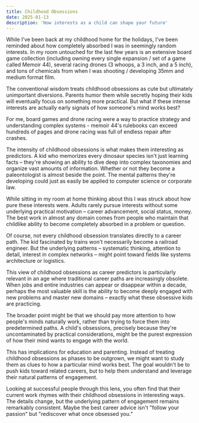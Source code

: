 ```yaml
---
title: Childhood Obsessions
date: 2025-01-13
description: 'How interests as a child can shape your future'
---
```


While I've been back at my childhood home for the holidays, I've been reminded about how completely absorbed I was in seemingly random interests. In my room untouched for the last few years is an extensive board game collection (including owning every single expansion / set of a game called Memoir 44), several racing drones (3 whoops, a 3 inch, and a 5 inch), and tons of chemicals from when I was shooting / developing 35mm and medium format film.

The conventional wisdom treats childhood obsessions as cute but ultimately unimportant diversions. Parents humor them while secretly hoping their kids will eventually focus on something more practical. But what if these intense interests are actually early signals of how someone's mind works best?

For me, board games and drone racing were a way to practice strategy and understanding complex systems - memoir 44's rulebooks can exceed hundreds of pages and drone racing was full of endless repair after crashes.

The intensity of childhood obsessions is what makes them interesting as predictors. A kid who memorizes every dinosaur species isn't just learning facts – they're showing an ability to dive deep into complex taxonomies and organize vast amounts of information. Whether or not they become a paleontologist is almost beside the point. The mental patterns they're developing could just as easily be applied to computer science or corporate law.

While sitting in my room at home thinking about this I was struck about how pure these interests were. Adults rarely pursue interests without some underlying practical motivation – career advancement, social status, money.  The best work in almost any domain comes from people who maintain that childlike ability to become completely absorbed in a problem or question.

Of course, not every childhood obsession translates directly to a career path. The kid fascinated by trains won't necessarily become a railroad engineer. But the underlying patterns – systematic thinking, attention to detail, interest in complex networks – might point toward fields like systems architecture or logistics.

This view of childhood obsessions as career predictors is particularly relevant in an age where traditional career paths are increasingly obsolete. When jobs and entire industries can appear or disappear within a decade, perhaps the most valuable skill is the ability to become deeply engaged with new problems and master new domains – exactly what these obsessive kids are practicing.

The broader point might be that we should pay more attention to how people's minds naturally work, rather than trying to force them into predetermined paths. A child's obsessions, precisely because they're uncontaminated by practical considerations, might be the purest expression of how their mind wants to engage with the world.

This has implications for education and parenting. Instead of treating childhood obsessions as phases to be outgrown, we might want to study them as clues to how a particular mind works best. The goal wouldn't be to push kids toward related careers, but to help them understand and leverage their natural patterns of engagement.

Looking at successful people through this lens, you often find that their current work rhymes with their childhood obsessions in interesting ways. The details change, but the underlying pattern of engagement remains remarkably consistent. Maybe the best career advice isn't "follow your passion" but "rediscover what once obsessed you."
